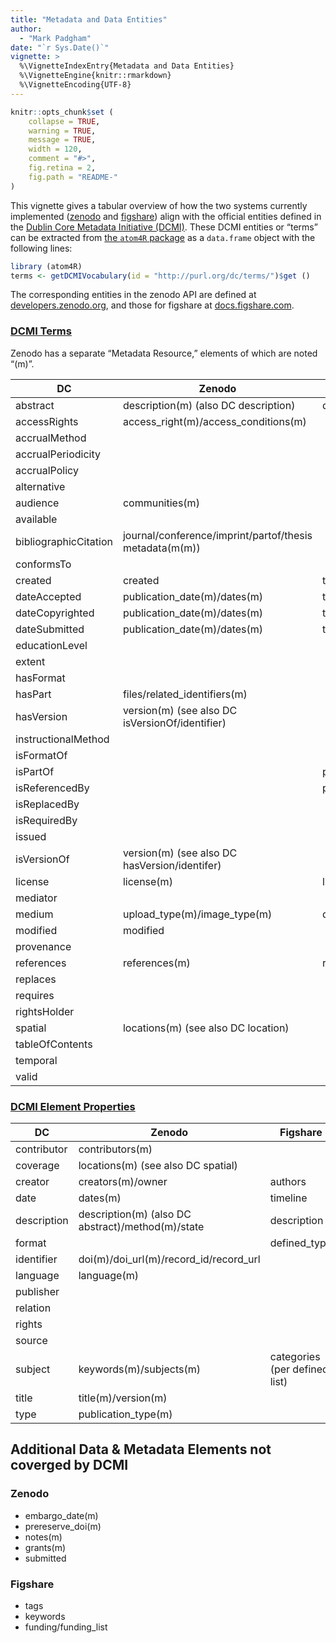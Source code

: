 ```yaml
---
title: "Metadata and Data Entities"
author: 
  - "Mark Padgham"
date: "`r Sys.Date()`"
vignette: >
  %\VignetteIndexEntry{Metadata and Data Entities}
  %\VignetteEngine{knitr::rmarkdown}
  %\VignetteEncoding{UTF-8}
---
```


```r
knitr::opts_chunk$set (
    collapse = TRUE,
    warning = TRUE,
    message = TRUE,
    width = 120,
    comment = "#>",
    fig.retina = 2,
    fig.path = "README-"
)
```

This vignette gives a tabular overview of how the two systems currently
implemented ([zenodo](https://zenodo.org) and
[figshare](https://figshare.com/)) align with the official entities defined in
the [Dublin Core Metadata Initiative
(DCMI)](https://www.dublincore.org/specifications/dublin-core/dcmi-terms/).
These DCMI entities or "terms" can be extracted from [the `atom4R`
package](https://github.com/eblondel/atom4R/) as a `data.frame` object with the
following lines:

```r
library (atom4R)
terms <- getDCMIVocabulary(id = "http://purl.org/dc/terms/")$get ()
```

The corresponding entities in the zenodo API are defined at
[developers.zenodo.org](https://developers.zenodo.org/), and those for figshare
at [docs.figshare.com](https://docs.figshare.com/).

### [DCMI Terms](https://www.dublincore.org/specifications/dublin-core/dcmi-terms/#section-2)

Zenodo has a separate "Metadata Resource," elements of which are noted "(m)".

DC | Zenodo | Figshare
--- | --- | ---
abstract | description(m) (also DC description) | description
accessRights | access_right(m)/access_conditions(m) | 
accrualMethod | | 
accrualPeriodicity | | 
accrualPolicy | | 
alternative | | 
audience | communities(m) |
available | | 
bibliographicCitation | journal/conference/imprint/partof/thesis metadata(m(m)) | 
conformsTo | | 
created | created | timeline:firstOnline
dateAccepted | publication_date(m)/dates(m) | timeline
dateCopyrighted | publication_date(m)/dates(m) | timeline
dateSubmitted | publication_date(m)/dates(m) | timeline
educationLevel | | 
extent | | 
hasFormat | | 
hasPart | files/related_identifiers(m) | 
hasVersion | version(m) (see also DC isVersionOf/identifier) | 
instructionalMethod | | 
isFormatOf | | 
isPartOf | | projects/collections
isReferencedBy | | projects/collections
isReplacedBy | | 
isRequiredBy | | 
issued | | 
isVersionOf | version(m) (see also DC hasVersion/identifer) | 
license | license(m) | license
mediator | | 
medium | upload_type(m)/image_type(m) | defined_type
modified | modified | 
provenance | | 
references | references(m) | references
replaces | | 
requires | | 
rightsHolder | | 
spatial | locations(m) (see also DC location) | 
tableOfContents | | 
temporal | | 
valid | | 


### [DCMI Element Properties](https://www.dublincore.org/specifications/dublin-core/dcmi-terms/#section-3)

DC | Zenodo | Figshare
--- | --- | ---
contributor | contributors(m) | 
coverage | locations(m) (see also DC spatial) | 
creator | creators(m)/owner | authors
date | dates(m) | timeline
description | description(m) (also DC abstract)/method(m)/state | description
format | | defined_type
identifier | doi(m)/doi_url(m)/record_id/record_url | 
language | language(m) | 
publisher | | 
relation | | 
rights | | 
source | | 
subject | keywords(m)/subjects(m) | categories (per defined list)
title | title(m)/version(m) | 
type | publication_type(m) | 

## Additional Data & Metadata Elements not coverged by DCMI

### Zenodo

- embargo_date(m)
- prereserve_doi(m)
- notes(m)
- grants(m)
- submitted

### Figshare

- tags
- keywords
- funding/funding_list
